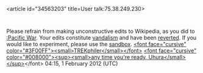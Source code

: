 <article id="34563203" title=User talk:75.38.249.230>
	<talkpage id="34563203" title="User talk:75.38.249.230">
{{{icon|[[Image:Information.svg|25px]] }}}Please refrain from making unconstructive edits to Wikipedia, as you did to [[:Pacific War]]. Your edits constitute [[Wikipedia:Vandalism|vandalism]] and have been [[Help:Reverting|reverted]]. If you would like to experiment, please use the [[Wikipedia:Sandbox|sandbox]].  [[User:Trekphiler|&lt;font face=&quot;cursive&quot; color=&quot;#3F00FF&quot;&gt;&lt;small&gt;TREKphiler&lt;/small&gt;&lt;/font&gt;]] [[User talk:Trekphiler|&lt;font face=&quot;cursive&quot; color=&quot;#008000&quot;&gt;&lt;sup&gt;&lt;small&gt;any time you're ready, Uhura&lt;/small&gt; &lt;/sup&gt;]]&lt;/font&gt; 04:15, 1 February 2012 (UTC)
	</talkpage>
</article>